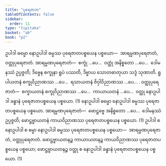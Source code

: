 ```yaml
---
title: "ပုရေဇာတ"
tableOfContents: false
sidebar:
  order: 11
type: "tipitaka"
basket: "ab"
book: "p2"
---
```



<DynamicBreadcrumb />

<Division number="399" book="p2" e="ch" v="38" p="529">

<Paragraph number="3331" book="p2">
ဥပါဒါ ဓမ္မော နောဥပါဒါ ဓမ္မဿ ပုရေဇာတပစ္စယေန ပစ္စယော—  အာရမ္မဏပုရေဇာတံ, ဝတ္ထုပုရေဇာတံ. <Emphasis>အာရမ္မဏပုရေဇာတံ</Emphasis>—  စက္ခုံ …ပေ…  ဝတ္ထုံ အနိစ္စတော …ပေ…  ဒေါမနဿံ ဥပ္ပဇ္ဇတိ; ဒိဗ္ဗေန စက္ခုနာ ရူပံ ပဿတိ, ဒိဗ္ဗာယ သောတဓာတုယာ သဒ္ဒံ သုဏာတိ. ရူပါယတနံ စက္ခုဝိညာဏဿ …ပေ…  ရသာယတနံ ဇိဝှါဝိညာဏဿ …ပေ… . <Emphasis>ဝတ္ထုပုရေဇာတံ</Emphasis>—  စက္ခာယတနံ စက္ခုဝိညာဏဿ …ပေ…  ကာယာယတနံ …ပေ…  ဝတ္ထု နောဥပါဒါ ခန္ဓာနံ ပုရေဇာတပစ္စယေန ပစ္စယော. (1)
</Paragraph>

<Paragraph number="3332" book="p2">
နောဥပါဒါ ဓမ္မော နောဥပါဒါ ဓမ္မဿ ပုရေဇာတပစ္စယေန ပစ္စယော. <Emphasis>အာရမ္မဏပုရေဇာတံ</Emphasis>—  ဖောဋ္ဌဗ္ဗေ အနိစ္စတော …ပေ…  ဒေါမနဿံ ဥပ္ပဇ္ဇတိ; ဖောဋ္ဌဗ္ဗာယတနံ ကာယဝိညာဏဿ ပုရေဇာတပစ္စယေန ပစ္စယော. (1)
</Paragraph>

<Paragraph number="3333" book="p2">
ဥပါဒါ စ နောဥပါဒါ စ ဓမ္မာ နောဥပါဒါ ဓမ္မဿ ပုရေဇာတပစ္စယေန ပစ္စယော—  <Emphasis>အာရမ္မဏပုရေဇာတံ, ဝတ္ထုပုရေဇာတံ</Emphasis>. ဖောဋ္ဌဗ္ဗာယတနဉ္စ ကာယာယတနဉ္စ ကာယဝိညာဏဿ ပုရေဇာတပစ္စယေန ပစ္စယော; ဖောဋ္ဌဗ္ဗာယတနဉ္စ ဝတ္ထု စ နောဥပါဒါ ခန္ဓာနံ ပုရေဇာတပစ္စယေန ပစ္စယော. (1)
</Paragraph>
</Division>